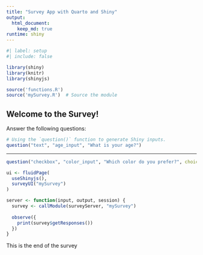 ```yaml
---
title: "Survey App with Quarto and Shiny"
output:
  html_document:
    keep_md: true
runtime: shiny
---
```


```r
#| label: setup
#| include: false

library(shiny)
library(knitr)
library(shinyjs)

source('functions.R')
source('mySurvey.R')  # Source the module

```

## Welcome to the Survey!

Answer the following questions:

```r
# Using the `question()` function to generate Shiny inputs.
question("text", "age_input", "What is your age?")
```

---

```r
question("checkbox", "color_input", "Which color do you prefer?", choices = c("red", "blue"))
```

```r
ui <- fluidPage(
  useShinyjs(),
  surveyUI("mySurvey")
)

server <- function(input, output, session) {
  survey <- callModule(surveyServer, "mySurvey")
  
  observe({
    print(survey$getResponses())
  })
}
```

This is the end of the survey
